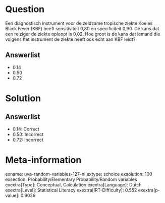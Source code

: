 Question
========

Een diagnostisch instrument voor de zeldzame tropische ziekte Koeles
Black Fever (KBF) heeft sensitiviteit 0,80 en specificiteit 0,90. De
kans dat een reiziger de ziekte oploopt is 0,02. Hoe groot is de kans
dat iemand die volgens het instrument de ziekte heeft ook echt aan KBF
leidt?

Answerlist
----------

* 0.14
* 0.50
* 0.72

Solution
========

Answerlist
----------

* 0.14: Correct
* 0.50: Incorrect
* 0.72: Incorrect

Meta-information
================
exname: uva-random-variables-127-nl
extype: schoice
exsolution: 100
exsection: Probability/Elementary Probability/Random variables
exextra[Type]: Conceptual, Calculation
exextra[Language]: Dutch
exextra[Level]: Statistical Literacy
exextra[IRT-Difficulty]: 0.552
exextra[p-value]: 0.9036
